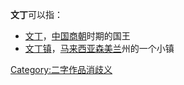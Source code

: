 '''文丁'''可以指：

*[[文丁|文丁]]，[[中国|中国]][[商朝|商朝]]时期的国王
*[[文丁镇|文丁镇]]，[[马来西亚|马来西亚]][[森美兰|森美兰]]州的一个小镇

{{disambig}}

[[Category:二字作品消歧义|Category:二字作品消歧义]]
